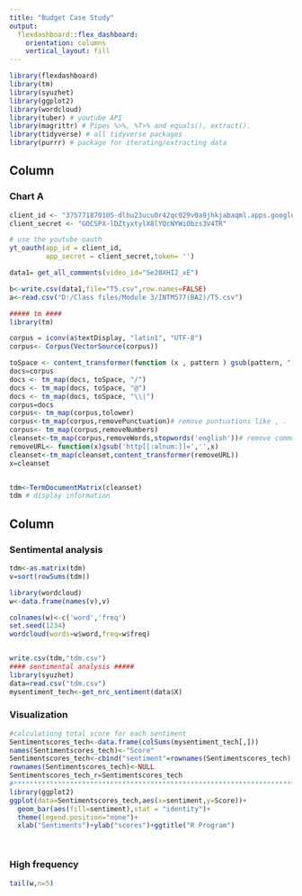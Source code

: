 ```yaml
---
title: "Budget Case Study"
output: 
  flexdashboard::flex_dashboard:
    orientation: columns
    vertical_layout: fill
---
```


```r
library(flexdashboard)
library(tm)
library(syuzhet)
library(ggplot2)
library(wordcloud)
library(tuber) # youtube API
library(magrittr) # Pipes %>%, %T>% and equals(), extract().
library(tidyverse) # all tidyverse packages
library(purrr) # package for iterating/extracting data

```

Column {data-width=450}
-----------------------------------------------------------------------

### Chart A

```r

client_id <- "375771870105-dlhu23ucu0r42qc029v0a9jhkjabaqml.apps.googleusercontent.com"
client_secret <- "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"

# use the youtube oauth 
yt_oauth(app_id = client_id,
         app_secret = client_secret,token= '')

data1= get_all_comments(video_id="Se28XHI2_xE")

b<-write.csv(data1,file="T5.csv",row.names=FALSE)
a<-read.csv("D:/Class files/Module 3/INTM577(BA2)/T5.csv")

##### tm ####
library(tm)

corpus = iconv(a$textDisplay, "latin1", "UTF-8")
corpus<- Corpus(VectorSource(corpus))

toSpace <- content_transformer(function (x , pattern ) gsub(pattern, " ", x))
docs=corpus
docs <- tm_map(docs, toSpace, "/")
docs <- tm_map(docs, toSpace, "@")
docs <- tm_map(docs, toSpace, "\\|")
corpus=docs
corpus<- tm_map(corpus,tolower)
corpus<-tm_map(corpus,removePunctuation)# remove puntuations like , .
corpus<- tm_map(corpus,removeNumbers)
cleanset<-tm_map(corpus,removeWords,stopwords('english'))# remove common words
removeURL<- function(x)gsub('http[[:alnum:]]=','',x)
cleanset<-tm_map(cleanset,content_transformer(removeURL))
x=cleanset


tdm<-TermDocumentMatrix(cleanset)
tdm # display information


```

Column {.tabset}
-----------------------------------------------------------------------

### Sentimental analysis

```r
tdm<-as.matrix(tdm)
v=sort(rowSums(tdm))

library(wordcloud)
w<-data.frame(names(v),v)

colnames(w)<-c('word','freq')
set.seed(1234)
wordcloud(words=w$word,freq=w$freq)


write.csv(tdm,"tdm.csv")
#### sentimental analysis #####
library(syuzhet)
data=read.csv("tdm.csv")
mysentiment_tech<-get_nrc_sentiment(data$X)


```

### Visualization

```r
#calculationg total score for each sentiment
Sentimentscores_tech<-data.frame(colSums(mysentiment_tech[,]))
names(Sentimentscores_tech)<-"Score"
Sentimentscores_tech<-cbind("sentiment"=rownames(Sentimentscores_tech),Sentimentscores_tech)
rownames(Sentimentscores_tech)<-NULL
Sentimentscores_tech_r=Sentimentscores_tech
#*************************************************************************************
library(ggplot2)
ggplot(data=Sentimentscores_tech,aes(x=sentiment,y=Score))+
  geom_bar(aes(fill=sentiment),stat = "identity")+
  theme(legend.position="none")+
  xlab("Sentiments")+ylab("scores")+ggtitle("R Program")




```

### High frequency

```R

tail(w,n=5)

```





